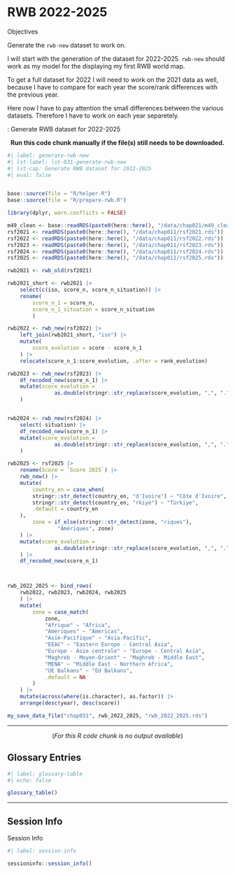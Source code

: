 # RWB 2022-2025 {#sec-chap031}

::::: {#obj-chap031}
:::: {.my-objectives}
::: {.my-objectives-header}
Objectives
:::

::: {.my-objectives-container}

Generate the `rwb-new` dataset to work on.


:::
::::
:::::

I will start with the generation of the dataset for 2022-2025. `rwb-new` should work as my model for the displaying my first RWB world map.

To get a full dataset for 2022 I will need to work on the 2021 data as well, because I have to compare for each year the score/rank differences with the previous year.

Here now I have to pay attention the small differences between the various datasets. Therefore I have to work on each year separetely.

:::::{.my-r-code}
:::{.my-r-code-header}
:::::: {#cnj-031-generate-rwb-new}
: Generate RWB dataset for 2022-2025
::::::
:::
::::{.my-r-code-container}

<center>**Run this code chunk manually if the file(s) still needs to be downloaded.**</center>

```r
#| label: generate-rwb-new
#| lst-label: lst-031-generate-rwb-new
#| lst-cap: Generate RWB dataset for 2022-2025
#| eval: false


base::source(file = "R/helper.R")
base::source(file = "R/prepare-rwb.R")

library(dplyr, warn.conflicts = FALSE)

m49_clean <- base::readRDS(paste0(here::here(), "/data/chap021/m49_clean.rds"))
rsf2021 <- readRDS(paste0(here::here(), "/data/chap011/rsf2021.rds"))
rsf2022 <- readRDS(paste0(here::here(), "/data/chap011/rsf2022.rds"))
rsf2023 <- readRDS(paste0(here::here(), "/data/chap011/rsf2023.rds"))
rsf2024 <- readRDS(paste0(here::here(), "/data/chap011/rsf2024.rds"))
rsf2025 <- readRDS(paste0(here::here(), "/data/chap011/rsf2025.rds"))

rwb2021 <- rwb_old(rsf2021)

rwb2021_short <- rwb2021 |>
    select(c(iso, score_n, score_n_situation)) |>
    rename(
        score_n_1 = score_n,
        score_n_1_situation = score_n_situation
        )

rwb2022 <- rwb_new(rsf2022) |>
    left_join(rwb2021_short, "iso") |>
    mutate(
        score_evolution = score - score_n_1
    ) |>
    relocate(score_n_1:score_evolution, .after = rank_evolution)

rwb2023 <- rwb_new(rsf2023) |>
    df_recoded_new(score_n_1) |>
    mutate(score_evolution =
               as.double(stringr::str_replace(score_evolution, ",", "."))
    )


rwb2024 <- rwb_new(rsf2024) |>
    select(-situation) |>
    df_recoded_new(score_n_1) |>
    mutate(score_evolution =
               as.double(stringr::str_replace(score_evolution, ",", "."))
    )

rwb2025 <- rsf2025 |>
    rename(Score = `Score 2025`) |>
    rwb_new() |>
    mutate(
        country_en = case_when(
        stringr::str_detect(country_en, "d'Ivoire") ~ "Côte d'Ivoire",
        stringr::str_detect(country_en, "rkiye") ~ "Türkiye",
        .default = country_en
    ),
        zone = if_else(stringr::str_detect(zone, "riques"),
                "Amériques", zone)
    ) |>
    mutate(score_evolution =
               as.double(stringr::str_replace(score_evolution, ",", "."))
    ) |>
    df_recoded_new(score_n_1)



rwb_2022_2025 <- bind_rows(
    rwb2022, rwb2023, rwb2024, rwb2025
    ) |>
    mutate(
        zone = case_match(
            zone,
            "Afrique" ~ "Africa",
            "Amériques" ~ "Americas",
            "Asie-Pacifique" ~ "Asia-Pacific",
            "EEAC" ~ "Eastern Europe - Central Asia",
            "Europe - Asie centrale" ~ "Europe - Central Asia",
            "Maghreb - Moyen-Orient" ~ "Maghreb - Middle East",
            "MENA" ~ "Middle East - Northern Africa",
            "UE Balkans" ~ "EU Balkans",
            .default = NA
        )
    ) |>
    mutate(across(where(is.character), as.factor)) |>
    arrange(desc(year), desc(score))

my_save_data_file("chap031", rwb_2022_2025, "rwb_2022_2025.rds")


```

***

<center>(*For this R code chunk is no output available*)</center>

::::
:::::



## Glossary Entries {.unnumbered}

```r
#| label: glossary-table
#| echo: false

glossary_table()
```

------------------------------------------------------------------------

## Session Info {.unnumbered}

::: my-r-code
::: my-r-code-header
Session Info
:::

::: my-r-code-container
```r
#| label: session-info

sessioninfo::session_info()
```
:::
:::

